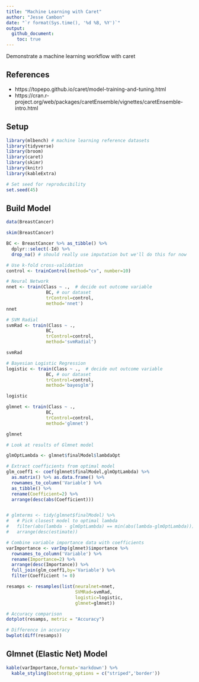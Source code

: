 ```yaml
---
title: "Machine Learning with Caret"
author: "Jesse Cambon"
date: "`r format(Sys.time(), '%d %B, %Y')`"
output:
  github_document:
    toc: true
---
```


Demonstrate a machine learning workflow with caret

## References
* https://topepo.github.io/caret/model-training-and-tuning.html
* https://cran.r-project.org/web/packages/caretEnsemble/vignettes/caretEnsemble-intro.html 

## Setup

```r
library(mlbench) # machine learning reference datasets
library(tidyverse)
library(broom)
library(caret)
library(skimr)
library(knitr)
library(kableExtra)

# Set seed for reproducibility
set.seed(45)
```



## Build Model

```r
data(BreastCancer)

skim(BreastCancer)

BC <- BreastCancer %>% as_tibble() %>%
  dplyr::select(-Id) %>%
  drop_na() # should really use imputation but we'll do this for now

# Use k-fold cross-validation
control <- trainControl(method="cv", number=10)

# Neural Network
nnet <- train(Class ~ .,  # decide out outcome variable
               BC, # our dataset
               trControl=control,
               method='nnet')
nnet

# SVM Radial
svmRad <- train(Class ~ .,  
               BC, 
               trControl=control,
               method='svmRadial')

svmRad

# Bayesian Logistic Regression
logistic <- train(Class ~ .,  # decide out outcome variable
               BC, # our dataset
               trControl=control,
               method='bayesglm')

logistic

glmnet <- train(Class ~ .,  
               BC, 
               trControl=control,
               method='glmnet')

glmnet


```


```r

# Look at results of Glmnet model

glmOptLambda <- glmnet$finalModel$lambdaOpt

# Extract coefficients from optimal model
glm_coeff1 <- coef(glmnet$finalModel,glmOptLambda) %>% 
  as.matrix() %>% as.data.frame() %>%
  rownames_to_column('Variable') %>%
  as_tibble() %>%
  rename(Coefficient=2) %>%
  arrange(desc(abs(Coefficient)))


# glmterms <- tidy(glmnet$finalModel) %>%
#   # Pick closest model to optimal lambda
#   filter(abs(lambda - glmOptLambda) == min(abs(lambda-glmOptLambda))) %>%
#   arrange(desc(estimate)) 

# Combine variable importance data with coefficients
varImportance <- varImp(glmnet)$importance %>% 
  rownames_to_column('Variable') %>%
  rename(Importance=2) %>%
  arrange(desc(Importance)) %>%
  full_join(glm_coeff1,by='Variable') %>%
  filter(Coefficient != 0) 
```




```r
resamps <- resamples(list(neuralnet=nnet,
                          SVMRad=svmRad,
                          logistic=logistic,
                          glmnet=glmnet))

# Accuracy comparison
dotplot(resamps, metric = "Accuracy")

# Difference in accuracy
bwplot(diff(resamps))
```

## Glmnet (Elastic Net) Model

```r
kable(varImportance,format='markdown') %>%
  kable_styling(bootstrap_options = c("striped",'border'))
```
